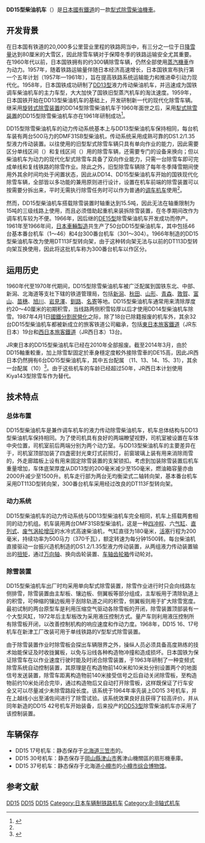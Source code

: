 {{noteTA
|G1=Railway
}}
{{Infobox Locomotive
| name = DD15
| image = JNR DD15 37.JPG
| caption = 保存在[[小樽市綜合博物館|小樽市綜合博物館]]的DD15 37号机车
| type = [[柴油机车|柴油机车]]
| origin = {{JAP}}
| builder = [[日本車輛製造|日本車輛製造]]
| serialnumber =
| builddate = 1962年—1966年
| totalproduction  = 50台
| user = [[日本国有铁道|日本国有铁道]]
| data = 
| whytetype = 0-4-4-0
| uicclass = B-B
| gauge = 1,067毫米
| wheeldiameter = 860毫米
| axleload = 15.5吨（裝有除雪裝置時）
| wheelbase = 2,200毫米（固定轴距）
| bogies = DT113D、DT113F
| length = 13,600毫米（车钩中心距）<br />21,200毫米（包括除雪装置）
| width = 2,926毫米
| height = 3,880毫米
| weight = 55.0吨（拆除除雪裝置時）<br />62.0吨（裝有除雪裝置時）
| fuelcap = 1,500升
| lubecap = 
| watercap = 
| sandcap = 
| enginetype = 2 × DMF31SB
| enginepower = 2 × 500马力
| transmission = [[液力傳動|液力傳動]]
| transmissiondevice = 振兴造机 DS1.2/1.35
| topspeed = 70公里/小时
| sustainedspeed = 
| poweroutput = 
| tractiveeffort = 16,500公斤（起动）
| locobrakes = [[空气制动|空气制动]]、手制动
| locobrakepower = 
| locobrakeforce = 
| trainbrakes = 
| safety = 
| widenotes = 
}}
'''DD15型柴油机车'''（{{lang-ja|DD15形ディーゼル機関車}}）是[[日本國有鐵道|日本國有鐵道]]的一款[[犁式除雪车|犁式除雪]][[柴油機車|柴油機車]]。

==开发背景==
在日本国有铁道的20,000多公里营业里程的铁路网当中，有三分之一位于日[[雪|降雪量]]达到80厘米的大雪区，因此除雪车辆对于保障冬季的铁路运输安全尤其重要。在1960年代以前，日本国铁拥有的约300辆除雪车辆，仍然全部使用[[蒸汽機車|蒸汽機車]]作为动力。1957年，随着铁路运输量伴随日本经济高速增长，日本国铁宣布执行第一个五年计划（1957年—1961年），旨在提高铁路系统运输能力和推进牵引动力现代化。1958年，日本国铁成功研制了[[日本國鐵DD13型柴油機車|DD13型]]液力传动柴油机车，并迅速成为国铁调车柴油机车的主力车型，大大加快了国铁旧型蒸汽机车的淘汰速度。1959年，日本国铁开始在DD13型柴油机车的基础上，开发研制新一代的现代化除雪车辆。继采用[[旋转式除雪车|旋转式除雪装置]]的DD14型除雪柴油机车于1960年面世之后，采用[[犁式除雪车|犁式除雪装置]]的DD15型除雪柴油机车亦在1961年研制成功<ref name="jtjs196702">{{cite journal | author = 伊藤宏 | script-title = ja:近代化すすむ除雪車両 | journal = 《交通技術》 | pages = 28-33 | publisher = 交通協力會 | language = ja |date=1967年2月}}</ref>。

DD15型除雪柴油机车的动力传动系统基本上与DD13型柴油机车保持相同，每台机车装有两台500马力的DMF31SB型柴油机，传动系统采用成熟可靠的DS1.2/1.35型液力传动装置。以往使用的旧型犁式除雪车辆只具有单向作业的能力，因此需要区分单线区间（{{tsl|ja|国鉄キ100形貨車|日本國鐵Ki100型貨車|Ki100型除雪车}}）和复线区间（{{tsl|ja|国鉄キ550形貨車 (2代)|日本國鐵Ki550型貨車|Ki550型除雪车}}）用的除雪车辆，还需要专门的设备来换向；但以柴油机车为动力的现代化犁式除雪车具备了双向作业能力，只需一台除雪车即可完成单线和复线铁路的除雪作业。除此之外，旧型除雪车辆除了每年冬季降雪期间使用外其余时间均处于闲置状态，因此从DD14、DD15型柴油机车开始的国铁现代化除雪车辆，全部皆以多功能的兼用原则进行设计，设置在机车前端的除雪装置可以按需要分拆出来，平时无需执行除雪任务时可以作为普通的[[调车机车|调车机车]]使用<ref name="jtjs196702" />。

然而，DD15型柴油机车搭载除雪装置时轴重达到15.5吨，因此无法在轴重限制为15吨的三级线路上使用，而且必须借助起重机来装拆除雪装置，在冬季期间改作为调车机车较为不便。1966年，因后继的[[日本國鐵DE15型柴油機車|DE15型]]除雪柴油机车开发成功而停产。1961年至1966年间，[[日本車輛製造|日本車輛製造]]共生产了50台DD15型柴油机车，其中包括46台基本番台机车（1～46）和4台300番台机车（301～304）。1966年制造的DD15型柴油机车改为使用DT113F型转向架，由于这种转向架无法与以前的DT113D型转向架互换使用，因此将这批机车称为300番台机车以作区分。

==运用历史==
1960年代至1970年代期间，DD15型除雪柴油机车被广泛配属到国铁东北、中部、新潟、北海道等支社下辖的铁道管理局，包括[[新潟市|新潟]]、[[秋田市|秋田]]、[[山形市|山形]]、[[青森市|青森]]、[[敦賀市|敦賀]]、[[富山市|富山]]、[[苗穗車站|苗穗]]、[[旭川市|旭川]]、[[岩見澤市|岩見澤]]、[[釧路市|釧路]]、[[名寄市|名寄]]等地。DD15型柴油机车通常用来清除厚度约20～40厘米的初期积雪，当线路两侧积雪较厚以后才使用DD14型柴油机车除雪。1987年4月1日[[國鐵分割民營化|國鐵分割民營化]]之际，除了18台已除籍报废的机车外，其余32台DD15型柴油机车都被新成立的旅客铁道公司繼承，包括[[東日本旅客鐵道|東日本旅客鐵道]]（JR东日本）19台和[[西日本旅客鐵道|西日本旅客鐵道]]（JR西日本）13台。

JR東日本的DD15型柴油机车已经在2010年全部报废。截至2014年3月，由於DD15軸重較重，加上除雪犁固定於車身穩定度較外接除雪車的DE15高，因此JR西日本仍然拥有6台DD15型柴油机车，其中五台配属{{tsl|ja|富山地域鉄道部|富山地域铁道部}} （11、13、14、15、31），其余一台配属{{tsl|ja|福井地域鉄道部|福井地域铁道部}}（10）<ref>{{Cite web |url=http://kamo.apreed.com/km-DD15.html |script-title=ja:DD15配置表 |accessdate=2014-03-23 |publisher={{lang|ja|貨物ちゃんねる}} |date= |archive-date=2017-05-16 |archive-url=https://web.archive.org/web/20170516152053/http://kamo.apreed.com/km-DD15.html |dead-url=no }}</ref>。由于这些机车的车龄已经超过50年，JR西日本计划使用Kiya143型除雪车作为替代。

==技术特点==
===总体布置===
DD15型柴油机车是兼作调车机车的液力传动除雪柴油机车，机车总体结构与DD13型柴油机车保持相同。为了使司机具有良好的两端瞭望视野，司机室被设置在车体中央位置，司机室前后两端分别为两个动力室。与DD13型柴油机车的主要差异在于，司机室顶部加装了四盏密封光束灯式前照灯，前窗玻璃上装有用来消除雨雪的{{tsl|en|Clear view screen|旋转窗}}，外走廊踏板上设有用来固定除雪装置的支架锁扣。考虑到加装除雪装置后机车重量增加，车体底架厚度从DD13型的200毫米减少至150毫米，燃油箱容量亦由2000升减少至1500升。机车走行部为两台无均衡梁式二轴转向架，基本番台机车采用DT113D型转向架，300番台机车采用经过改良的DT113F型转向架。

===动力系统===
DD15型柴油机车的动力传动系统与DD13型柴油机车完全相同，机车上搭载两套相同的动力机组。机车装用两台DMF31SB型柴油机，这是一种[[四冲程|四冲程]]、六[[气缸|气缸]]、[[直列式引擎|直列式]]、[[渦輪增壓器|废气涡轮增压]]的水冷式高速柴油机，气缸直径为180毫米，[[活塞|活塞]]行程为200毫米，持续功率为500马力（370千瓦），额定转速为每分钟1500转。每台柴油机直接驱动一台振兴造机制造的DS1.2/1.35型液力传动装置，从两组液力传动装置输出的[[扭矩|扭矩]]，通过[[万向轴|万向轴]]、换向齿轮装置、[[车轴齿轮箱|车轴齿轮箱]]传动轮对。

===除雪装置===
DD15型柴油机车出厂时均采用单向犁式除雪装置，除雪作业进行时只会向线路左侧排雪，除雪装置由主犁板、镶边板、侧翼板等部分组成，主犁板用于清除轨道上的积雪，可伸缩的镶边板用于刮除轨道之间的积雪，侧翼板则用于扩大除雪宽度。最初试制的两台原型车是利用压缩空气驱动各除雪板的开闭，除雪装置顶部装有一个大型风缸，1972年后主犁板改为采用液压控制方式。量产车则利用液压控制所有除雪板开闭，以改善控制机构的响应速度和作动力度。1968年，DD15 16、17号机车在新津工厂改装可用于单线铁路的V型犁式除雪装置。

由于除雪装置作业时除雪板会探出车辆限界之外，操纵人员必须具备高度熟练的技术始能保证及时收拢翼板，以免与沿线各种构造物冲撞和造成损坏。日本国铁为保证除雪车在以作业速度行驶时能及时闭合除雪装置，于1963年研制了一种变频式除雪系统自动控制装置，其原理是在构造物前140米和10米处分别设置两个的地面信号发送装置，除雪车距离构造物前140米接受信号之后自动关闭除雪板，至构造物前约10米处闭合完毕，通过构造物后又自动打开除雪板，这样既保证了行车安全又可以尽量减少未除雪路段长度。该系统于1964年率先装上DD15 3号机车，并在上越线小出至浦佐间进行了除雪试验。该系统效果良好且获得了较高评价，并从同年新造的DD15 42号机车开始装备，后来投产的[[日本國鐵DD53型柴油機車|DD53型]]除雪柴油机车亦采用了该控制装置。

==车辆保存==
{{Portal|日本鐵路}}
* DD15 17号机车：静态保存于[[北海道|北海道]][[三笠市|三笠市]]的{{tsl|ja|三笠鉄道記念館|三笠铁道纪念馆}}。
* DD15 30号机车：静态保存于[[岡山縣|岡山縣]][[津山市|津山市]]舊津山機關區的扇形機車庫。
* DD15 37号机车：静态保存于北海道[[小樽市|小樽市]]的[[小樽市综合博物馆|小樽市综合博物馆]]。

==参考文献==
{{commonscat|JNR DD15}}
{{Reflist}}

{{日本國鐵柴油機車}}
{{JR東日本的車輛}}
{{JR西日本的車輛}}

{{DEFAULTSORT:JNR DD15}}
[[Category:日本國有鐵道柴油機車|DD15]]
[[Category:東日本旅客鐵道柴油機車|DD15]]
[[Category:西日本旅客鐵道柴油機車|DD15]]
[[Category:日本车辆制铁路机车|Category:日本车辆制铁路机车]]
[[Category:B-B轴式机车|Category:B-B轴式机车]]